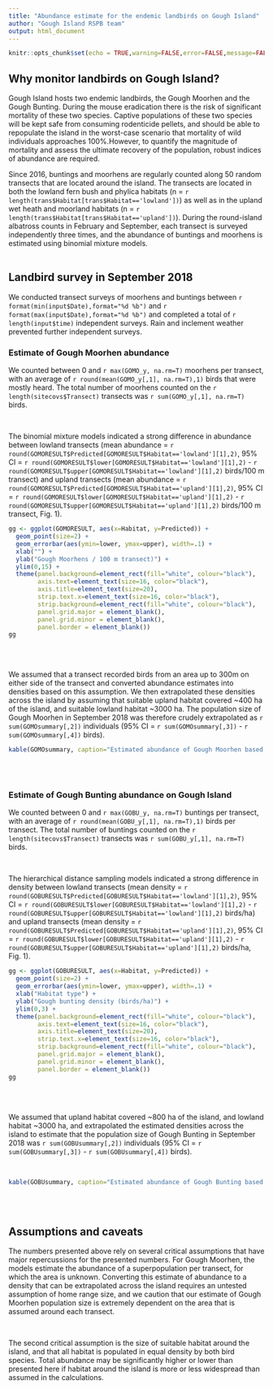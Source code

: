 ---
title: "Abundance estimate for the endemic landbirds on Gough Island"
author: "Gough Island RSPB team"
output: html_document
---

```{r setup, include=FALSE}
knitr::opts_chunk$set(echo = TRUE,warning=FALSE,error=FALSE,message=FALSE)
```


## Why monitor landbirds on Gough Island?

Gough Island hosts two endemic landbirds, the Gough Moorhen and the Gough Bunting. During the mouse eradication there is the risk of significant mortality of these two species. Captive populations of these two species will be kept safe from consuming rodenticide pellets, and should be able to repopulate the island in the worst-case scenario that mortality of wild individuals approaches 100%.However, to quantify the magnitude of mortality and assess the ultimate recovery of the population, robust indices of abundance are required.

Since 2016, buntings and moorhens are regularly counted along 50 random transects that are located around the island. The transects are located in both the lowland fern bush and phylica habitats (n = `r length(trans$Habitat[trans$Habitat=='lowland'])`) as well as in the upland wet heath and moorland habitats (n = `r length(trans$Habitat[trans$Habitat=='upland'])`). During the round-island albatross counts in February and September, each transect is surveyed independently three times, and the abundance of buntings and moorhens is estimated using binomial mixture models.
<br>
<br>

## Landbird survey in September 2018

We conducted transect surveys of moorhens and buntings between `r format(min(input$Date),format="%d %b")` and  `r format(max(input$Date),format="%d %b")` and completed a total of `r length(input$time)` independent surveys. Rain and inclement weather prevented further independent surveys. 
<br>



### Estimate of Gough Moorhen abundance

We counted between 0 and `r max(GOMO_y, na.rm=T)` moorhens per transect, with an average of `r round(mean(GOMO_y[,1], na.rm=T),1)` birds that were mostly heard. The total number of moorhens counted on the `r length(sitecovs$Transect)` transects was `r sum(GOMO_y[,1], na.rm=T)` birds.

<br>

The binomial mixture models indicated a strong difference in abundance between lowland transects (mean abundance = `r round(GOMORESULT$Predicted[GOMORESULT$Habitat=='lowland'][1],2)`, 95% CI = `r round(GOMORESULT$lower[GOMORESULT$Habitat=='lowland'][1],2)` - `r round(GOMORESULT$upper[GOMORESULT$Habitat=='lowland'][1],2)` birds/100 m transect) and upland transects (mean abundance = `r round(GOMORESULT$Predicted[GOMORESULT$Habitat=='upland'][1],2)`, 95% CI = `r round(GOMORESULT$lower[GOMORESULT$Habitat=='upland'][1],2)` - `r round(GOMORESULT$upper[GOMORESULT$Habitat=='upland'][1],2)` birds/100 m transect, Fig. 1).


```{r, echo=FALSE,warning=FALSE,error=FALSE,message=FALSE, fig.height = 6, fig.width = 8, fig.align = "center"}
gg <- ggplot(GOMORESULT, aes(x=Habitat, y=Predicted)) + 
  geom_point(size=2) +
  geom_errorbar(aes(ymin=lower, ymax=upper), width=.1) +
  xlab("") +
  ylab("Gough Moorhens / 100 m transect)") +
  ylim(0,15) +
  theme(panel.background=element_rect(fill="white", colour="black"), 
        axis.text=element_text(size=16, color="black"), 
        axis.title=element_text(size=20), 
        strip.text.x=element_text(size=16, color="black"), 
        strip.background=element_rect(fill="white", colour="black"), 
        panel.grid.major = element_blank(), 
        panel.grid.minor = element_blank(), 
        panel.border = element_blank())
gg
```
<br>
<br>

We assumed that a transect recorded birds from an area up to 300m on either side of the transect and converted abundance estimates into densities based on this assumption. We then extrapolated these densities across the island by assuming that suitable upland habitat covered ~400 ha of the island, and suitable lowland habitat ~3000 ha. The population size of Gough Moorhen in September 2018 was therefore crudely extrapolated as `r sum(GOMOsummary[,2])` individuals (95% CI = `r sum(GOMOsummary[,3])` - `r sum(GOMOsummary[,4])` birds).
<br>

```{r  GOMOsummary, echo=FALSE,warning=FALSE,error=FALSE,message=FALSE}
kable(GOMOsummary, caption="Estimated abundance of Gough Moorhen based on transect surveys and extrapolation of density across suitable habitat.",col.names=  c("Habitat","N moorhens", "95% lower conf. limit", "95% upper conf. limit"))
```


<br>
<br>


### Estimate of Gough Bunting abundance on Gough Island

We counted between 0 and `r max(GOBU_y, na.rm=T)` buntings per transect, with an average of `r round(mean(GOBU_y[,1], na.rm=T),1)` birds per transect. The total number of buntings counted on the `r length(sitecovs$Transect)` transects was `r sum(GOBU_y[,1], na.rm=T)` birds.

<br>

The hierarchical distance sampling models indicated a strong difference in density between lowland transects (mean density = `r round(GOBURESULT$Predicted[GOBURESULT$Habitat=='lowland'][1],2)`, 95% CI = `r round(GOBURESULT$lower[GOBURESULT$Habitat=='lowland'][1],2)` - `r round(GOBURESULT$upper[GOBURESULT$Habitat=='lowland'][1],2)` birds/ha) and upland transects (mean density = `r round(GOBURESULT$Predicted[GOBURESULT$Habitat=='upland'][1],2)`, 95% CI = `r round(GOBURESULT$lower[GOBURESULT$Habitat=='upland'][1],2)` - `r round(GOBURESULT$upper[GOBURESULT$Habitat=='upland'][1],2)` birds/ha, Fig. 1).


```{r, echo=FALSE,warning=FALSE,error=FALSE,message=FALSE, fig.height = 6, fig.width = 8, fig.align = "center"}
gg <- ggplot(GOBURESULT, aes(x=Habitat, y=Predicted)) + 
  geom_point(size=2) +
  geom_errorbar(aes(ymin=lower, ymax=upper), width=.1) +
  xlab("Habitat type") +
  ylab("Gough bunting density (birds/ha)") +
  ylim(0,3) +
  theme(panel.background=element_rect(fill="white", colour="black"), 
        axis.text=element_text(size=16, color="black"), 
        axis.title=element_text(size=20), 
        strip.text.x=element_text(size=16, color="black"), 
        strip.background=element_rect(fill="white", colour="black"), 
        panel.grid.major = element_blank(), 
        panel.grid.minor = element_blank(), 
        panel.border = element_blank())
gg
```
<br>
<br>

We assumed that upland habitat covered ~800 ha of the island, and lowland habitat ~3000 ha, and extrapolated the estimated densities across the island to estimate that the population size of Gough Bunting in September 2018 was `r sum(GOBUsummary[,2])` individuals (95% CI = `r sum(GOBUsummary[,3])` - `r sum(GOBUsummary[,4])` birds).

<br>

```{r  GOBUsummary, echo=FALSE,warning=FALSE,error=FALSE,message=FALSE}
kable(GOBUsummary, caption="Estimated abundance of Gough Bunting based on transect surveys and extrapolation of density across suitable habitat",col.names=  c("Habitat","N buntings", "95% lower conf. limit", "95% upper conf. limit"))
```



<br>
<br>


## Assumptions and caveats

The numbers presented above rely on several critical assumptions that have major repercussions for the presented numbers. For Gough Moorhen, the models estimate the abundance of a superpopulation per transect, for which the area is unknown. Converting this estimate of abundance to a density that can be extrapolated across the island requires an untested assumption of home range size, and we caution that our estimate of Gough Moorhen population size is extremely dependent on the area that is assumed around each transect.

<br>

The second critical assumption is the size of suitable habitat around the island, and that all habitat is populated in equal density by both bird species. Total abundance may be significantly higher or lower than presented here if habitat around the island is more or less widespread than assumed in the calculations.

<br>
<br>


